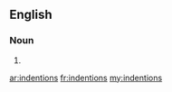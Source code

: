 ==English==

===Noun===
{{head|en|plural}}

# {{plural of|indention|lang=en}}

[[ar:indentions]]
[[fr:indentions]]
[[my:indentions]]